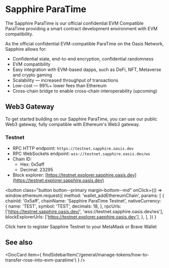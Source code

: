 
# Sapphire ParaTime

The Sapphire ParaTime is our official confidential EVM Compatible ParaTime providing a smart contract development environment with EVM compatibility.

As the official confidential EVM-compatible ParaTime on the Oasis Network, Sapphire allows for:

* Confidential state, end-to-end encryption, confidential randomness
* EVM compatibility
* Easy integration with EVM-based dapps, such as DeFi, NFT, Metaverse and crypto gaming
* Scalability — increased throughput of transactions
* Low-cost — 99%+ lower fees than Ethereum
* Cross-chain bridge to enable cross-chain interoperability (upcoming)

## Web3 Gateway

To get started building on our Sapphire ParaTime, you can use our public Web3 gateway, fully compatible with Ethereum's Web3 gateway.

### Testnet

* RPC HTTP endpoint: `https://testnet.sapphire.oasis.dev`
* RPC WebSockets endpoint: `wss://testnet.sapphire.oasis.dev/ws`
* Chain ID:
  * Hex: 0x5aff
  * Decimal: 23295
* Block explorer: [https://testnet.explorer.sapphire.oasis.dev](https://testnet.explorer.sapphire.oasis.dev)

<button
  class="button button--primary margin-bottom--md"
  onClick={() =>
    window.ethereum.request({
      method: 'wallet_addEthereumChain',
      params: [
        {
          chainId: '0x5aff',
          chainName: 'Sapphire ParaTime Testnet',
          nativeCurrency: {
            name: 'TEST',
            symbol: 'TEST',
            decimals: 18,
          },
          rpcUrls: ['https://testnet.sapphire.oasis.dev/', 'wss://testnet.sapphire.oasis.dev/ws'],
          blockExplorerUrls: ['https://testnet.explorer.sapphire.oasis.dev'],
        },
      ],
    })
  }
>
  Click here to register Sapphire Testnet to your MetaMask or Brave Wallet
</button>


## See also

<DocCard item={
    findSidebarItem('/general/manage-tokens/how-to-transfer-rose-into-evm-paratime')
} />
